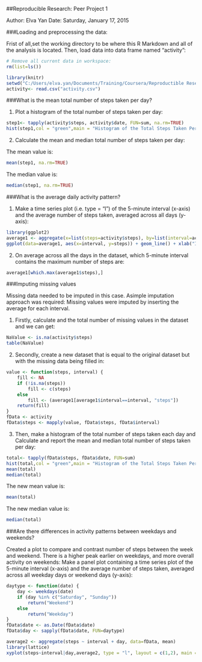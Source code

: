 
##Reproducible Research: Peer Project 1

Author: Elva Yan
Date: Saturday, January 17, 2015



###Loading and preprocessing the data:

Frist of all,set the working directory to be where this R Markdown and all of the analysis is located. Then, load data into data frame named "activity":
```r
# Remove all current data in workspace:
rm(list=ls())

library(knitr)
setwd("C:/Users/elva.yan/Documents/Training/Coursera/Reproductible Research/repdata-data-activity")
activity<- read.csv("activity.csv")
```



###What is the mean total number of steps taken per day?

(1) Plot a histogram of the total number of steps taken per day:
```r
step1<- tapply(activity$steps, activity$date, FUN=sum, na.rm=TRUE)
hist(step1,col = "green",main = "Histogram of the Total Steps Taken Per Day",xlab = "Total Steps Taken Per Day", ylab="",breaks = 30)

```

(2) Calculate the mean and median total number of steps taken per day:

The mean value is:
```r
mean(step1, na.rm=TRUE)
```

The median value is:
```r
median(step1, na.rm=TRUE)
```



###What is the average daily activity pattern?

(1) Make a time series plot (i.e. type = "l") of the 5-minute interval (x-axis) and the average number of steps taken, averaged across all days (y-axis):
```r
library(ggplot2)
average1 <- aggregate(x=list(steps=activity$steps), by=list(interval=activity$interval),FUN=mean, na.rm=TRUE)
ggplot(data=average1, aes(x=interval, y=steps)) + geom_line() + xlab("Interval") + ylab("Average Steps Per Day")

```

(2) On average across all the days in the dataset, which 5-minute interval contains the maximum number of steps are:
```r
average1[which.max(average1$steps),]
```



###Imputing missing values

Missing data needed to be imputed in this case. Asimple imputation approach was required: Missing values were imputed by inserting the average for each interval. 

(1) Firstly, calculate and the total number of missing values in the dataset and we can get:
```r
NaValue <- is.na(activity$steps)
table(NaValue)
```
 
(2) Secondly, create a new dataset that is equal to the original dataset but with the missing data being filled in:
```r
value <- function(steps, interval) {
    fill <- NA
    if (!is.na(steps))
        fill <- c(steps)
    else
        fill <- (average1[average1$interval==interval, "steps"])
    return(fill)
}
fData <- activity
fData$steps <- mapply(value, fData$steps, fData$interval)
```

(3) Then, make a histogram of the total number of steps taken each day and Calculate and report the mean and median total number of steps taken per day:
```r
total<- tapply(fData$steps, fData$date, FUN=sum)
hist(total,col = "green",main = "Histogram of the Total Steps Taken Per Day",xlab = "Total Steps Taken Per Day", ylab="",breaks = 30)
mean(total)
median(total)
```

The new mean value is:
```r
mean(total)
```

The new median value is:
```r
median(total)
```



###Are there differences in activity patterns between weekdays and weekends?

Created a plot to compare and contrast number of steps between the week and weekend. There is a higher peak earlier on weekdays, and more overall activity on weekends: Make a panel plot containing a time series plot of the 5-minute interval (x-axis) and the average number of steps taken, averaged across all weekday days or weekend days (y-axis):

```r
daytype <- function(date) {
    day <- weekdays(date)
    if (day %in% c("Saturday", "Sunday"))
        return("Weekend")
    else 
        return("Weekday")
}
fData$date <- as.Date(fData$date)
fData$day <- sapply(fData$date, FUN=daytype)

```

```r
average2 <- aggregate(steps ~ interval + day, data=fData, mean)
library(lattice)
xyplot(steps~interval|day,average2, type = "l", layout = c(1,2), main = "Time Series Plot of Interval and Average Steps", xlab = "Interval", ylab = "Average Number of Steps Taken")

```
